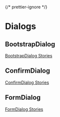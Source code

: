 
{/* prettier-ignore */}
<Meta title="Components/Dialogs" />

# Dialogs

## BootstrapDialog


<Description of={BootstrapDialog} />

[BootstrapDialog Stories](?path=/docs/components-dialogs-bootstrapdialog--docs)

<Canvas of={BootstrapDialogStories.Default} />

## ConfirmDialog


<Description of={ConfirmDialog} />

[ConfirmDialog Stories](?path=/docs/components-dialogs-confirmdialog--docs)

<Canvas of={ConfirmDialogStories.Default} />

## FormDialog


<Description of={FormDialog} />

[FormDialog Stories](?path=/docs/components-dialogs-formdialog--docs)

<Canvas of={FormDialogStories.Default} />
